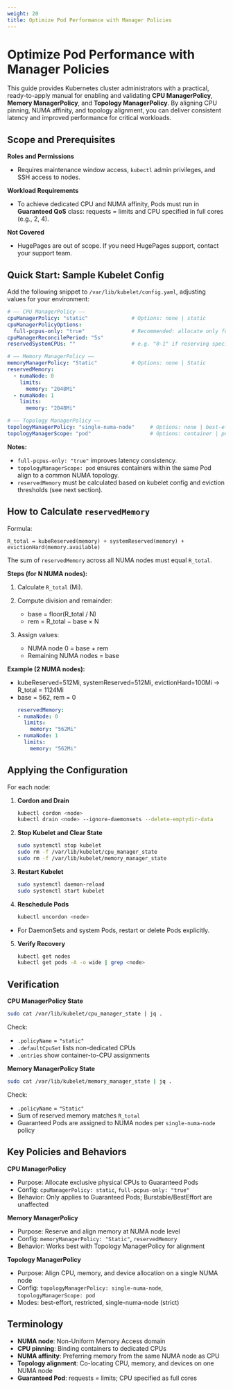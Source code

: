 ```yaml
---
weight: 20
title: Optimize Pod Performance with Manager Policies
---
```

# Optimize Pod Performance with Manager Policies

This guide provides Kubernetes cluster administrators with a practical, ready-to-apply manual for enabling and validating **CPU ManagerPolicy**, **Memory ManagerPolicy**, and **Topology ManagerPolicy**. By aligning CPU pinning, NUMA affinity, and topology alignment, you can deliver consistent latency and improved performance for critical workloads.


## Scope and Prerequisites

**Roles and Permissions**

* Requires maintenance window access, `kubectl` admin privileges, and SSH access to nodes.

**Workload Requirements**

* To achieve dedicated CPU and NUMA affinity, Pods must run in **Guaranteed QoS** class: requests = limits and CPU specified in full cores (e.g., 2, 4).

**Not Covered**

* HugePages are out of scope. If you need HugePages support, contact your support team.


## Quick Start: Sample Kubelet Config

Add the following snippet to `/var/lib/kubelet/config.yaml`, adjusting values for your environment:

```yaml
# —— CPU ManagerPolicy ——
cpuManagerPolicy: "static"              # Options: none | static
cpuManagerPolicyOptions:
  full-pcpus-only: "true"               # Recommended: allocate only full cores
cpuManagerReconcilePeriod: "5s"
reservedSystemCPUs: ""                  # e.g. "0-1" if reserving specific CPUs for the system

# —— Memory ManagerPolicy ——
memoryManagerPolicy: "Static"           # Options: none | Static 
reservedMemory:
  - numaNode: 0
    limits:
      memory: "2048Mi"
  - numaNode: 1
    limits:
      memory: "2048Mi"

# —— Topology ManagerPolicy ——
topologyManagerPolicy: "single-numa-node"     # Options: none | best-effort | restricted | single-numa-node
topologyManagerScope: "pod"                   # Options: container | pod
```

**Notes:**

* `full-pcpus-only: "true"` improves latency consistency.
* `topologyManagerScope: pod` ensures containers within the same Pod align to a common NUMA topology.
* `reservedMemory` must be calculated based on kubelet config and eviction thresholds (see next section).


## How to Calculate `reservedMemory`

Formula:
```
R_total = kubeReserved(memory) + systemReserved(memory) + evictionHard(memory.available)
```

The sum of `reservedMemory` across all NUMA nodes must equal `R_total`.

**Steps (for N NUMA nodes):**

1. Calculate `R_total` (Mi).
2. Compute division and remainder:

   * base = floor(R\_total / N)
   * rem  = R\_total − base × N
3. Assign values:

   * NUMA node 0 = base + rem
   * Remaining NUMA nodes = base

**Example (2 NUMA nodes):**

* kubeReserved=512Mi, systemReserved=512Mi, evictionHard=100Mi → R\_total = 1124Mi
* base = 562, rem = 0
   ```yaml
   reservedMemory:
   - numaNode: 0
     limits:
       memory: "562Mi"
   - numaNode: 1
     limits:
       memory: "562Mi"
   ```


## Applying the Configuration

For each node:

1. **Cordon and Drain**

   ```bash
   kubectl cordon <node>
   kubectl drain <node> --ignore-daemonsets --delete-emptydir-data
   ```

2. **Stop Kubelet and Clear State**

   ```bash
   sudo systemctl stop kubelet
   sudo rm -f /var/lib/kubelet/cpu_manager_state
   sudo rm -f /var/lib/kubelet/memory_manager_state
   ```

3. **Restart Kubelet**

   ```bash
   sudo systemctl daemon-reload
   sudo systemctl start kubelet
   ```

4. **Reschedule Pods**

   ```bash
   kubectl uncordon <node>
   ```

* For DaemonSets and system Pods, restart or delete Pods explicitly.

5. **Verify Recovery**

   ```bash
   kubectl get nodes
   kubectl get pods -A -o wide | grep <node>
   ```


## Verification

**CPU ManagerPolicy State**

```bash
sudo cat /var/lib/kubelet/cpu_manager_state | jq .
```

Check:

* `.policyName` = `"static"`
* `.defaultCpuSet` lists non-dedicated CPUs
* `.entries` show container-to-CPU assignments

**Memory ManagerPolicy State**

```bash
sudo cat /var/lib/kubelet/memory_manager_state | jq .
```

Check:

* `.policyName` = `"Static"`
* Sum of reserved memory matches `R_total`
* Guaranteed Pods are assigned to NUMA nodes per `single-numa-node` policy


## Key Policies and Behaviors

**CPU ManagerPolicy**

* Purpose: Allocate exclusive physical CPUs to Guaranteed Pods
* Config: `cpuManagerPolicy: static`, `full-pcpus-only: "true"`
* Behavior: Only applies to Guaranteed Pods; Burstable/BestEffort are unaffected

**Memory ManagerPolicy**

* Purpose: Reserve and align memory at NUMA node level
* Config: `memoryManagerPolicy: "Static"`, `reservedMemory`
* Behavior: Works best with Topology ManagerPolicy for alignment

**Topology ManagerPolicy**

* Purpose: Align CPU, memory, and device allocation on a single NUMA node
* Config: `topologyManagerPolicy: single-numa-node`, `topologyManagerScope: pod`
* Modes: best-effort, restricted, single-numa-node (strict)


## Terminology

* **NUMA node**: Non-Uniform Memory Access domain
* **CPU pinning**: Binding containers to dedicated CPUs
* **NUMA affinity**: Preferring memory from the same NUMA node as CPU
* **Topology alignment**: Co-locating CPU, memory, and devices on one NUMA node
* **Guaranteed Pod**: requests = limits; CPU specified as full cores
